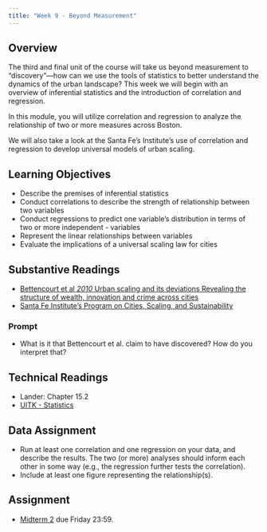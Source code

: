 ```yaml
---
title: "Week 9 - Beyond Measurement"
---
```


## Overview

The third and final unit of the course will take us beyond measurement to “discovery”—how can we use the tools of statistics to better understand the dynamics of the urban landscape? This week we will begin with an overview of inferential statistics and the introduction of correlation and regression.

In this module, you will utilize correlation and regression to analyze the relationship of two or more measures across Boston.

We will also take a look at the Santa Fe's Institute's use of correlation and regression to develop universal models of urban scaling. 

## Learning Objectives

- Describe the premises of inferential statistics
- Conduct correlations to describe the strength of relationship between two variables
- Conduct regressions to predict one variable's distribution in terms of two or more independent - variables
- Represent the linear relationships between variables
- Evaluate the implications of a universal scaling law for cities

## Substantive Readings 

- [Bettencourt et al _2010_ Urban scaling and its deviations Revealing the structure of wealth, innovation and crime across cities](https://northeastern.instructure.com/courses/65223/files/6696725/download?wrap=1)
- [Santa Fe Institute’s Program on Cities, Scaling, and Sustainability](https://www.santafe.edu/research/projects/cities-scaling-sustainability)

### Prompt

- What is it that Bettencourt et al. claim to have discovered? How do you interpret that?


## Technical Readings

- Lander: Chapter 15.2 
- [UITK - Statistics](https://ui.josiahparry.com/statistics.html)

## Data Assignment

- Run at least one correlation and one regression on your data, and describe the results. The two (or more) analyses should inform each other in some way (e.g., the regression further tests the correlation).
- Include at least one figure representing the relationship(s).


## Assignment 

- [Midterm 2](./midterm-2.html) due Friday 23:59.

<!-- ## Looking forward  -->

<!-- Second service learning reflection due next Friday. -->
